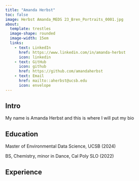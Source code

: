 ```yaml
---
title: "Amanda Herbst"
toc: false
image: Herbst Amanda_MEDS 23_Bren_Portraits_0001.jpg
about:
  template: trestles
  image-shape: rounded
  image-width: 15em
  links: 
    - text: LinkedIn
      href: https://www.linkedin.com/in/amanda-herbst
      icon: linkedin
    - text: GitHub
      icon: github
      href: https://github.com/amandaherbst
    - text: Email
      href: mailto::aherbst@ucsb.edu
      icon: envelope
---
```


## Intro

My name is Amanda Herbst and this is where I will put my bio

## Education

Master of Environmental Data Science, UCSB (2024)

BS, Chemistry, minor in Dance, Cal Poly SLO (2022)

## Experience